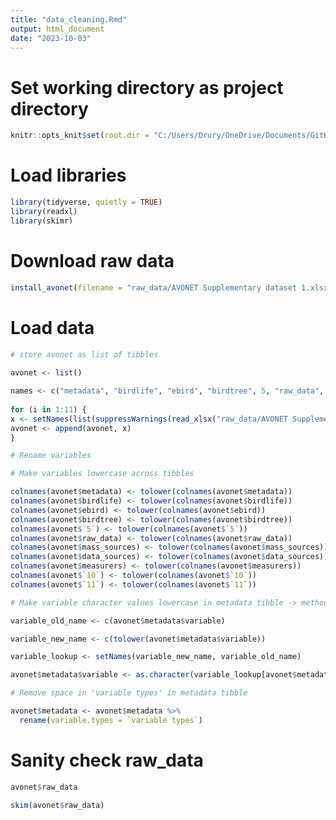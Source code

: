 ```yaml
---
title: "data_cleaning.Rmd"
output: html_document
date: "2023-10-03"
---
```

# Set working directory as project directory

```r
knitr::opts_knit$set(root.dir = "C:/Users/Drury/OneDrive/Documents/GitHub/DS4B-final-project")
```

# Load libraries

```r
library(tidyverse, quietly = TRUE)
library(readxl)
library(skimr)
```

# Download raw data

```r
install_avonet(filename = "raw_data/AVONET Supplementary dataset 1.xlsx")
```

# Load data

```r
# store avonet as list of tibbles
  
avonet <- list()

names <- c("metadata", "birdlife", "ebird", "birdtree", 5, "raw_data", "mass_sources", "data_sources", "measurers", 10, 11)
  
for (i in 1:11) {
x <- setNames(list(suppressWarnings(read_xlsx("raw_data/AVONET Supplementary dataset 1.xlsx", sheet = i, na = "NA"))), names[i])
avonet <- append(avonet, x)
}

# Rename variables

# Make variables lowercase across tibbles

colnames(avonet$metadata) <- tolower(colnames(avonet$metadata))
colnames(avonet$birdlife) <- tolower(colnames(avonet$birdlife))
colnames(avonet$ebird) <- tolower(colnames(avonet$ebird))
colnames(avonet$birdtree) <- tolower(colnames(avonet$birdtree))
colnames(avonet$`5`) <- tolower(colnames(avonet$`5`))
colnames(avonet$raw_data) <- tolower(colnames(avonet$raw_data))
colnames(avonet$mass_sources) <- tolower(colnames(avonet$mass_sources))
colnames(avonet$data_sources) <- tolower(colnames(avonet$data_sources))
colnames(avonet$measurers) <- tolower(colnames(avonet$measurers))
colnames(avonet$`10`) <- tolower(colnames(avonet$`10`))
colnames(avonet$`11`) <- tolower(colnames(avonet$`11`))

# Make variable character values lowercase in metadata tibble -> method adapted from StackOverflow (https://stackoverflow.com/questions/50615116/renaming-character-variables-in-a-column-in-data-frame-r)

variable_old_name <- c(avonet$metadata$variable)

variable_new_name <- c(tolower(avonet$metadata$variable))

variable_lookup <- setNames(variable_new_name, variable_old_name)

avonet$metadata$variable <- as.character(variable_lookup[avonet$metadata$variable])

# Remove space in 'variable types' in metadata tibble

avonet$metadata <- avonet$metadata %>% 
  rename(variable.types = `variable types`)
```

# Sanity check raw_data

```r
avonet$raw_data
```

```r
skim(avonet$raw_data)
```
